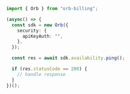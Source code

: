 ```typescript Ping.ts
import { Orb } from "orb-billing";

(async() => {
  const sdk = new Orb({
    security: {
      apiKeyAuth: "",
    },
  });

  const res = await sdk.availability.ping();

  if (res.statusCode == 200) {
    // handle response
  }
})();
```
